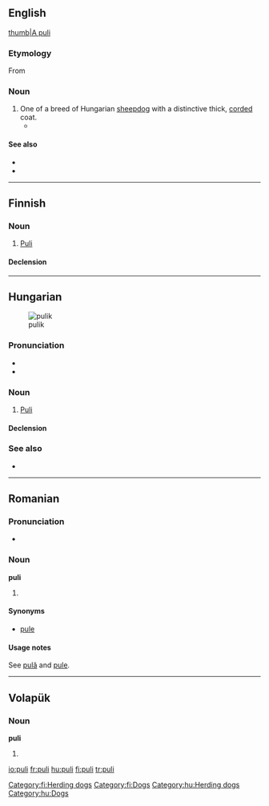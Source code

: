 ==English==

[[image:PuliDog.jpg|thumb|A puli]]
===Etymology===
From {{etyl|hu|en}} 

{{etystub}}

===Noun===
{{en-noun|pulik|pl2=pulis}}

# One of a breed of Hungarian [[sheepdog]] with a distinctive thick, [[corded]] coat.
#* {{quote-news|year=2009|date=February 11|author=Katie Thomas|title=10-Year-Old Spaniel Completes Comeback|work=New York Times|url=http://www.nytimes.com/2009/02/11/sports/othersports/11dogs.html
|passage=Other dogs competing in Best in Show were a standard poodle, a Scottish terrier, a '''puli''', a Brussels griffon and a Scottish deerhound. }}

====See also====
* {{pedialite}}
* {{commonslite}}

----

==Finnish==
{{wikipedia|lang=fi}}

===Noun===
{{infl|fi|noun}}

# [[Puli]]

====Declension====
{{fi-decl-risti|pul}}

{{defn|Finnish}}

[[Category:fi:Herding dogs]]
[[Category:fi:Dogs]]

----

==Hungarian==
[[File:Puli 30.jpg|thumb|pulik]]

===Pronunciation===
* {{IPA|/ˈpuli/|lang=hu}}
* {{hyphenation|pu|li}}

===Noun===
{{hu-noun|k}}

# [[Puli]]

====Declension====
{{hu-decl-k-back|pul|i}}{{hu-pos-tok|puli|ja}}

===See also===
* {{pedialite|lang=hu}}

[[Category:hu:Herding dogs]]
[[Category:hu:Dogs]]

----

==Romanian==

===Pronunciation===
* {{IPA|[pulʲ]|lang=ro}}

===Noun===
'''puli''' {{f|p}}

# {{plural of|pulă|lang=ro}}

====Synonyms====
* [[pule]]

====Usage notes====
See [[pulă]] and [[pule#Usage notes|pule]].

----

==Volapük==

===Noun===
'''puli'''

# {{accusative of|pul|lang=vo}}

[[io:puli]]
[[fr:puli]]
[[hu:puli]]
[[fi:puli]]
[[tr:puli]]